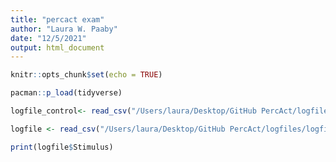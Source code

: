 ```yaml
---
title: "percact exam"
author: "Laura W. Paaby"
date: "12/5/2021"
output: html_document
---
```


```r
knitr::opts_chunk$set(echo = TRUE)
```

```r
pacman::p_load(tidyverse)
```

```r
logfile_control<- read_csv("/Users/laura/Desktop/GitHub PercAct/logfiles_control/logfile_test_control_2021_Dec_05_1230_0.csv")

logfile <- read_csv("/Users/laura/Desktop/GitHub PercAct/logfiles/logfile_test_2021_Dec_05_1345_0.csv")
```

```r
print(logfile$Stimulus)
```

